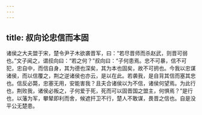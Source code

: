 ```yaml
---
---
---
```

title: 叔向论忠信而本固
---


诸侯之大夫盟于宋，楚令尹子木欲袭晋军，曰：“若尽晋师而杀赵武，则晋可弱也。”文子闻之，谓叔向曰：“若之何？”叔向曰：“子何患焉。忠不可暴，信不可犯，忠自中，而信自身，其为德也深矣，其为本也固矣，故不可抈也。今我以忠谋诸侯，而以信覆之，荆之逆诸侯也亦云，是以在此。若袭我，是自背其信而塞其忠也。信反必斃，忠塞无用，安能害我？且夫合诸侯以为不信，诸侯何望焉。为此行也，荆败我，诸侯必叛之，子何爱于死，死而可以固晋国之盟主，何惧焉？”是行也，以藩为军，攀辇即利而舍，候遮扞卫不行，楚人不敢谋，畏晋之信也。自是没平公无楚患。

